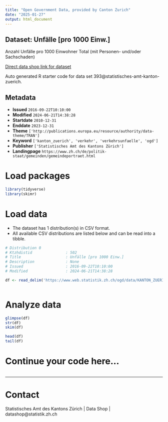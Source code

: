 ```yaml
---
title: "Open Government Data, provided by Canton Zurich"
date: "2025-01-27"
output: html_document
---
```


## Dataset: Unfälle [pro 1000 Einw.]

Anzahl Unfälle pro 1000 Einwohner Total (mit Personen- und/oder Sachschaden)

[Direct data shop link for dataset](https://www.zh.ch/de/politik-staat/statistik-daten/datenkatalog.html#/datasets/393@statistisches-amt-kanton-zuerich)

Auto generated R starter code for data set 393@statistisches-amt-kanton-zuerich.

## Metadata

- **Issued** `2016-09-22T10:10:00`
- **Modified** `2024-06-21T14:38:28`
- **Startdate** `2010-12-31`
- **Enddate** `2023-12-31`
- **Theme** `['http://publications.europa.eu/resource/authority/data-theme/TRAN']`
- **Keyword** `['kanton_zuerich', 'verkehr', 'verkehrsunfaelle', 'ogd']`
- **Publisher** `['Statistisches Amt des Kantons Zürich']`
- **Landingpage** `https://www.zh.ch/de/politik-staat/gemeinden/gemeindeportraet.html`


# Load packages

```r

library(tidyverse)
library(skimr)

```

# Load data

-   The dataset has 1 distribution(s) in CSV format.
-   All available CSV distributions are listed below and can be read into a tibble.

```r

# Distribution 0
# Ktzhdistid               : 502
# Title                    : Unfälle [pro 1000 Einw.]
# Description              : None
# Issued                   : 2016-09-22T10:10:00
# Modified                 : 2024-06-21T14:38:28

df <- read_delim('https://www.web.statistik.zh.ch/ogd/data/KANTON_ZUERICH_820.csv')



```

# Analyze data

```r

glimpse(df)
str(df)
skim(df)

head(df)
tail(df)

```

# Continue your code here...

```r

```

------------------------------------------------------------------------

# Contact

Statistisches Amt des Kantons Zürich | Data Shop | datashop@statistik.zh.ch
